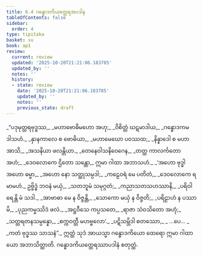 ```yaml
---
title: 6.4 ဂန္ဓောဒကိယတ္ထေရအပဒါန
tableOfContents: false
sidebar:
  order: 4
type: tipitaka
basket: su
book: ap1
review:
  current: review
  updated: '2025-10-20T21:21:06.183785'
  updated_by: ''
  notes: ''
  history:
  - state: review
    date: '2025-10-20T21:21:06.183785'
    updated_by: ''
    notes: ''
    previous_state: draft
---
```



<DynamicBreadcrumb />


<ReviewStatus review={frontmatter.review} showDetails={true} />

<HypothesisAnnotation frontmatter={frontmatter} />

<Division number="25" book="ap1" e="ch" v="20" p="117">

<Paragraph number="1406" type="verses" book="ap1">
_“ပဒုမုတ္တရဗုဒ္ဓဿ,_  
_မဟာဗောဓိမဟော အဟု;_  
_ဝိစိတ္တံ ဃဋမာဒါယ,_  
_ဂန္ဓောဒကမဒါသဟံ._  

</Paragraph>

</Division>
<Division number="26" book="ap1" e="ch" v="20" p="117">

<Paragraph number="1407" type="verses" book="ap1">
_နှာနကာလေ စ ဗောဓိယာ,_  
_မဟာမေဃော ပဝဿထ;_  
_နိန္နာဒေါ စ မဟာ အာသိ,_  
_အသနိယာ ဖလန္တိယာ._  

</Paragraph>

</Division>
<Division number="27" book="ap1" e="ch" v="20" p="117">

<Paragraph number="1408" type="verses" book="ap1">
_တေနေဝါသနိဝေဂေန,_  
_တတ္ထ ကာလင်္ကတော အဟံ;_  
_ဒေဝလောကေ ဌိတော သန္တော,_  
ဣမာ ဂါထာ အဘာသဟံ._  

</Paragraph>

</Division>
<Division number="28" book="ap1" e="ch" v="20" p="117">

<Paragraph number="1409" type="verses" book="ap1">
_‘အဟော ဗုဒ္ဓါ အဟော ဓမ္မာ,_  
_အဟော နော သတ္ထုသမ္ပဒါ;_  
_ကဠေဝရံ မေ ပတိတံ,_  
_ဒေဝလောကေ ရမာမဟံ._  

</Paragraph>

</Division>
<Division number="29" book="ap1" e="ch" v="20" p="117">

<Paragraph number="1410" type="verses" book="ap1">
ဥဗ္ဗိဒ္ဓံ ဘဝနံ မယှံ,_  
_သတဘူမံ သမုဂ္ဂတံ;_  
_ကညာသတသဟဿာနိ,_  
_ပရိဝါရေန္တိ မံ သဒါ._  

</Paragraph>

</Division>
<Division number="30" book="ap1" e="ch" v="20" p="117">

<Paragraph number="1411" type="verses" book="ap1">
_အာဗာဓာ မေ န ဝိဇ္ဇန္တိ,_  
_သောကော မယှံ န ဝိဇ္ဇတိ;_  
_ပရိဠာဟံ န ပဿာမိ,_  
_ပုညကမ္မဿိဒံ ဖလံ._  

</Paragraph>

</Division>
<Division number="31" book="ap1" e="ch" v="20" p="117">

<Paragraph number="1412" type="verses" book="ap1">
_အဋ္ဌဝီသေ ကပ္ပသတေ,_  
_ရာဇာ သံဝသိတော အဟုံ;_  
_သတ္တရတနသမ္ပန္နော,_  
_စက္ကဝတ္တီ မဟဗ္ဗလော’._  

</Paragraph>

</Division>
<Division number="32" book="ap1" e="ch" v="20" p="118">

<Paragraph number="1413" type="verses" book="ap1">
_ပဋိသမ္ဘိဒါ စတဿော,_  
_ …ပေ… _  
_ကတံ ဗုဒ္ဓဿ သာသနံ”._  

</Paragraph>

<Paragraph number="1414" book="ap1">
ဣတ္ထံ သုဒံ အာယသ္မာ ဂန္ဓောဒကိယော ထေရော ဣမာ ဂါထာယော အဘာသိတ္ထာတိ.

</Paragraph>
</Division>

<Paragraph number="1415" type="center" book="ap1">
ဂန္ဓောဒကိယတ္ထေရဿာပဒါနံ စတုတ္ထံ.
</Paragraph>